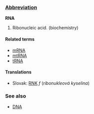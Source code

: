===[[Wiktionary:List of acronyms and abbreviations|Abbreviation]]===
'''RNA'''

# Ribonucleic acid. (biochemistry)

====Related terms====
*[[mRNA]]
*[[mtRNA]]
*[[tRNA]]

==== Translations ====
*Slovak: [[RNK]] ''f'' (''ribonukleová kyselina'')

===See also===
*[[DNA]]